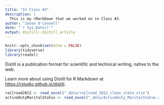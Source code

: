 ```yaml
---
title: "In Class #2"
description: |
  This is my rMarkDown that we worked on in Class #2.
author: "Jason O'Connell"
date: "`r Sys.Date()`"
output: distill::distill_article
---
```


```r
knitr::opts_chunk$set(echo = FALSE)
library(tidyverse)
library(readxl)
```

Distill is a publication format for scientific and technical writing, native to the web. 

Learn more about using Distill for R Markdown at <https://rstudio.github.io/distill>.

```r
railroad2012 <- read_excel("_data/railroad_2012_clean_state.xlsx")
activeDutyMaritalStatus <- read_excel("_data/ActiveDuty_MaritalStatus.xlsx")
```



